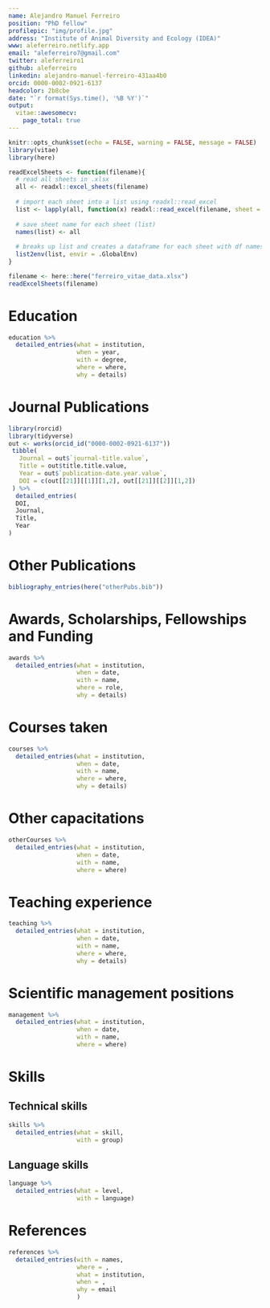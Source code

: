 ```yaml
---
name: Alejandro Manuel Ferreiro
position: "PhD fellow"
profilepic: "img/profile.jpg"
address: "Institute of Animal Diversity and Ecology (IDEA)"
www: aleferreiro.netlify.app
email: "aleferreiro7@gmail.com"
twitter: aleferreiro1
github: aleferreiro
linkedin: alejandro-manuel-ferreiro-431aa4b0
orcid: 0000-0002-0921-6137
headcolor: 2b8cbe
date: "`r format(Sys.time(), '%B %Y')`"
output: 
  vitae::awesomecv:
    page_total: true
---
```

```r
knitr::opts_chunk$set(echo = FALSE, warning = FALSE, message = FALSE)
library(vitae)
library(here)
```

```r
readExcelSheets <- function(filename){
  # read all sheets in .xlsx 
  all <- readxl::excel_sheets(filename)
  
  # import each sheet into a list using readxl::read_excel
  list <- lapply(all, function(x) readxl::read_excel(filename, sheet = x))
  
  # save sheet name for each sheet (list)
  names(list) <- all
  
  # breaks up list and creates a dataframe for each sheet with df names matching sheet names
  list2env(list, envir = .GlobalEnv)
}
```
```r
filename <- here::here("ferreiro_vitae_data.xlsx")
readExcelSheets(filename)
```
# Education
```r
education %>% 
  detailed_entries(what = institution,
                   when = year,
                   with = degree,
                   where = where,
                   why = details)
```

# Journal Publications
```r
library(rorcid)
library(tidyverse)
out <- works(orcid_id("0000-0002-0921-6137")) 
 tibble(
   Journal = out$`journal-title.value`,
   Title = out$title.title.value,
   Year = out$`publication-date.year.value`,
   DOI = c(out[[21]][[1]][1,2], out[[21]][[2]][1,2])
 ) %>% 
  detailed_entries(
  DOI,
  Journal,
  Title,
  Year
)
```

# Other Publications
```r
bibliography_entries(here("otherPubs.bib"))
```

# Awards, Scholarships, Fellowships and Funding
```r
awards %>% 
  detailed_entries(what = institution,
                   when = date,
                   with = name,
                   where = role,
                   why = details)
```

# Courses taken
```r
courses %>% 
  detailed_entries(what = institution,
                   when = date,
                   with = name,
                   where = where,
                   why = details)
```

# Other capacitations
```r
otherCourses %>% 
  detailed_entries(what = institution,
                   when = date,
                   with = name,
                   where = where)
```

# Teaching experience
```r
teaching %>% 
  detailed_entries(what = institution,
                   when = date,
                   with = name,
                   where = where,
                   why = details)
```

# Scientific management positions
```r
management %>% 
  detailed_entries(what = institution,
                   when = date,
                   with = name,
                   where = where)
```

# Skills
## Technical skills

```r
skills %>% 
  detailed_entries(what = skill,
                   with = group)
```

## Language skills
```r
language %>% 
  detailed_entries(what = level,
                   with = language)
```

# References
```r
references %>% 
  detailed_entries(with = names,
                   where = ,
                   what = institution,
                   when = ,
                   why = email
                   )
```
